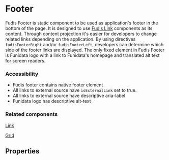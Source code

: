 
<Meta title="Components/Footer" />

# Footer

Fudis Footer is static component to be used as application's footer in the bottom of the page. It is designed to use [Fudis Link](/docs/components-link--documentation) components as its content. Through content projection it's easier for developers to change related links depending on the application. By using directives `fudisFooterRight` and/or `fudisFooterLeft`, developers can determine which side of the footer links are displayed. The only fixed element in Fudis Footer is Funidata logo with a link to Funidata's homepage and translated alt text for screen readers.

<Canvas of={FooterComponentStories.Footer} />

### Accessibility

- Fudis footer contains native footer element
- All links to external source have `isExternalLink` set to true.
- All links to external source have descriptive aria-label
- Funidata logo has descriptive alt-text

### Related components

[Link](/docs/components-link--documentation)

[Grid](/docs/components-grid-grid--documentation)

## Properties

<ArgTypes of={FooterComponent} />
